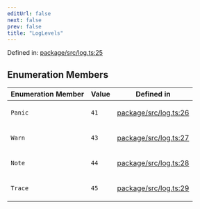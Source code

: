 ```yaml
---
editUrl: false
next: false
prev: false
title: "LogLevels"
---
```


Defined in: [package/src/log.ts:25](https://github.com/KingsBeCattz/uncmd/blob/34f56ab7f4928c128676b89cb547e0ade417ea76/package/src/log.ts#L25)

## Enumeration Members

<table>
<thead>
<tr>
<th>Enumeration Member</th>
<th>Value</th>
<th>Defined in</th>
</tr>
</thead>
<tbody>
<tr>
<td>

<a id="panic"></a> `Panic`

</td>
<td>

`41`

</td>
<td>

[package/src/log.ts:26](https://github.com/KingsBeCattz/uncmd/blob/34f56ab7f4928c128676b89cb547e0ade417ea76/package/src/log.ts#L26)

</td>
</tr>
<tr>
<td>

<a id="warn"></a> `Warn`

</td>
<td>

`43`

</td>
<td>

[package/src/log.ts:27](https://github.com/KingsBeCattz/uncmd/blob/34f56ab7f4928c128676b89cb547e0ade417ea76/package/src/log.ts#L27)

</td>
</tr>
<tr>
<td>

<a id="note"></a> `Note`

</td>
<td>

`44`

</td>
<td>

[package/src/log.ts:28](https://github.com/KingsBeCattz/uncmd/blob/34f56ab7f4928c128676b89cb547e0ade417ea76/package/src/log.ts#L28)

</td>
</tr>
<tr>
<td>

<a id="trace"></a> `Trace`

</td>
<td>

`45`

</td>
<td>

[package/src/log.ts:29](https://github.com/KingsBeCattz/uncmd/blob/34f56ab7f4928c128676b89cb547e0ade417ea76/package/src/log.ts#L29)

</td>
</tr>
</tbody>
</table>
